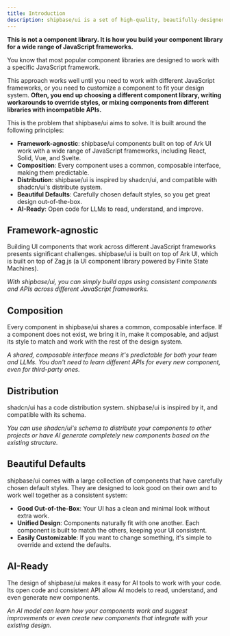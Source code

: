 ```yaml
---
title: Introduction
description: shipbase/ui is a set of high-quality, beautifully-designed, accessible components that you can copy and paste into your apps. Built on top of Ark UI and Tailwind CSS, it works with a wide range of JavaScript frameworks.
---
```


**This is not a component library. It is how you build your component library for a wide range of JavaScript frameworks.**

You know that most popular component libraries are designed to work with a specific JavaScript framework.

This approach works well until you need to work with different JavaScript frameworks, or you need to customize a component to fit your design system. 
**Often, you end up choosing a different component library, writing workarounds to override styles, or mixing components from different libraries with incompatible APIs.**

This is the problem that shipbase/ui aims to solve. It is built around the following principles:

- **Framework-agnostic**: shipbase/ui components built on top of Ark UI work with a wide range of JavaScript frameworks, including React, Solid, Vue, and Svelte.
- **Composition**: Every component uses a common, composable interface, making them predictable.
- **Distribution**: shipbase/ui is inspired by shadcn/ui, and compatible with shadcn/ui's distribute system.
- **Beautiful Defaults**: Carefully chosen default styles, so you get great design out-of-the-box.
- **AI-Ready**: Open code for LLMs to read, understand, and improve.

## Framework-agnostic

Building UI components that work across different JavaScript frameworks presents significant challenges. 
shipbase/ui is built on top of Ark UI, which is built on top of Zag.js (a UI component library powered by Finite State Machines).

_With shipbase/ui, you can simply build apps using consistent components and APIs across different JavaScript frameworks._

## Composition

Every component in shipbase/ui shares a common, composable interface. If a component does not exist, we bring it in, make it composable, and adjust its style to match and work with the rest of the design system.

_A shared, composable interface means it's predictable for both your team and LLMs. You don't need to learn different APIs for every new component, even for third-party ones._

## Distribution

shadcn/ui has a code distribution system. shipbase/ui is inspired by it, and compatible with its schema.

_You can use shadcn/ui's schema to distribute your components to other projects or have AI generate completely new components based on the existing structure._

## Beautiful Defaults

shipbase/ui comes with a large collection of components that have carefully chosen default styles. They are designed to look good on their own and to work well together as a consistent system:

- **Good Out-of-the-Box**: Your UI has a clean and minimal look without extra work.
- **Unified Design**: Components naturally fit with one another. Each component is built to match the others, keeping your UI consistent.
- **Easily Customizable**: If you want to change something, it's simple to override and extend the defaults.

## AI-Ready

The design of shipbase/ui makes it easy for AI tools to work with your code. Its open code and consistent API allow AI models to read, understand, and even generate new components.

_An AI model can learn how your components work and suggest improvements or even create new components that integrate with your existing design._
